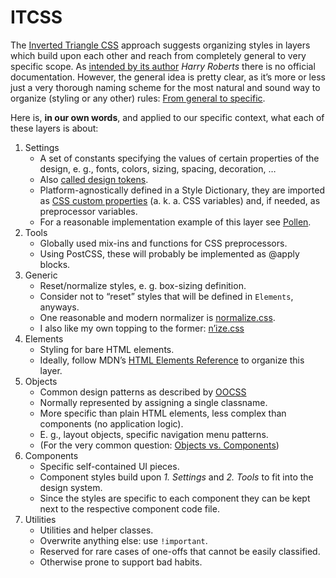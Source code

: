 
<Meta title="Development/Foundations/ITCSS" />

# ITCSS

The [Inverted Triangle CSS](https://www.creativebloq.com/web-design/manage-large-css-projects-itcss-101517528)
approach suggests organizing styles in layers which build upon each other and reach from completely general to
very specific scope. As [intended by its author](https://csswizardry.com/2018/11/itcss-and-skillshare/)
*Harry Roberts* there is no official documentation. However, the general idea is pretty clear, as it’s more or
less just a very thorough naming scheme for the most natural and sound way to organize (styling or any other)
rules: [From general to specific](https://en.wikipedia.org/wiki/Hierarchy#Containment_hierarchy).

Here is, **in our own words**, and applied to our specific context, what each of these layers is about:

1. Settings
   - A set of constants specifying the values of certain properties of the design, e. g., fonts, colors,
     sizing, spacing, decoration, …
   - Also [called design tokens](https://medium.com/salesforce-ux/living-design-system-3ab1f2280ef7#90cf).
   - Platform-agnostically defined in a Style Dictionary, they are imported as
     [CSS custom properties](https://developer.mozilla.org/en-US/docs/Web/CSS/Using_CSS_custom_properties)
     (a. k. a. CSS variables) and, if needed, as preprocessor variables.
   - For a reasonable implementation example of this layer see [Pollen](https://www.pollen.style/).
2. Tools
   - Globally used mix-ins and functions for CSS preprocessors.
   - Using PostCSS, these will probably be implemented as @apply blocks.
3. Generic
   - Reset/normalize styles, e. g. box-sizing definition.
   - Consider not to “reset” styles that will be defined in `Elements`, anyways.
   - One reasonable and modern normalizer is [normalize.css](https://csstools.github.io/normalize.css/).
   - I also like my own topping to the former: [n’ize.css](https://github.com/smnscp/n-ize.css)
4. Elements
   - Styling for bare HTML elements.
   - Ideally, follow MDN’s [HTML Elements Reference](https://developer.mozilla.org/en-US/docs/Web/HTML/Element)
     to organize this layer.
5. Objects
   - Common design patterns as described by [OOCSS](https://www.smashingmagazine.com/2011/12/an-introduction-to-object-oriented-css-oocss/)
   - Normally represented by assigning a single classname.
   - More specific than plain HTML elements, less complex than components (no application logic).
   - E. g., layout objects, specific navigation menu patterns.
   - (For the very common question:
     [Objects vs. Components](https://www.reddit.com/r/Frontend/comments/4rdf8x/itcss_objects_vs_components/))
6. Components
   - Specific self-contained UI pieces.
   - Component styles build upon _1. Settings_ and _2. Tools_ to fit into the design system.
   - Since the styles are specific to each component they can be kept next to the respective component code file.
7. Utilities
   - Utilities and helper classes.
   - Overwrite anything else: use `!important`.
   - Reserved for rare cases of one-offs that cannot be easily classified.
   - Otherwise prone to support bad habits.
